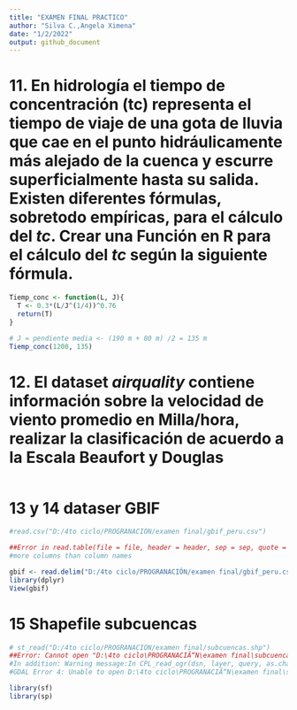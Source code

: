 ```yaml
---
title: "EXAMEN FINAL PRACTICO"
author: "Silva C.,Angela Ximena"
date: "1/2/2022"
output: github_document
---
```


# 11. En hidrología el tiempo de concentración (tc) representa el tiempo de viaje de una gota de lluvia que cae en el punto hidráulicamente más alejado de la cuenca y escurre superficialmente hasta su salida. Existen diferentes fórmulas, sobretodo empíricas, para el cálculo del *tc*. Crear una Función en R para el cálculo del *tc* según la siguiente fórmula.

```r
Tiemp_conc <- function(L, J){
  T <- 0.3*(L/J^(1/4))^0.76
  return(T)
}

# J = pendiente media <- (190 m + 80 m) /2 = 135 m 
Tiemp_conc(1200, 135)

```

# 12. El dataset *airquality* contiene información sobre la velocidad de viento promedio en Milla/hora, realizar la clasificación de acuerdo a la Escala Beaufort y Douglas 
```r


```

# 13 y 14 dataser GBIF

```r
#read.csv("D:/4to ciclo/PROGRANACIÓN/examen final/gbif_peru.csv") 

##Error in read.table(file = file, header = header, sep = sep, quote = quote,  : 
#more columns than column names

gbif <- read.delim("D:/4to ciclo/PROGRANACIÓN/examen final/gbif_peru.csv") 
library(dplyr)
View(gbif)


```


# 15 Shapefile subcuencas

```r
# st_read("D:/4to ciclo/PROGRANACIÓN/examen final/subcuencas.shp")
##Error: Cannot open "D:\4to ciclo\PROGRANACIÃ“N\examen final\subcuencas.shp"; The source could be corrupt or not supported. See `st_drivers()` for a list of supported formats.
#In addition: Warning message:In CPL_read_ogr(dsn, layer, query, as.character(options), quiet,  :
#GDAL Error 4: Unable to open D:\4to ciclo\PROGRANACIÃ“N\examen final\subcuencas.shx or D:\4to ciclo\PROGRANACIÃ“N\examen final\subcuencas.SHX. Set SHAPE_RESTORE_SHX config option to YES to restore or create it.

library(sf)
library(sp)


```
